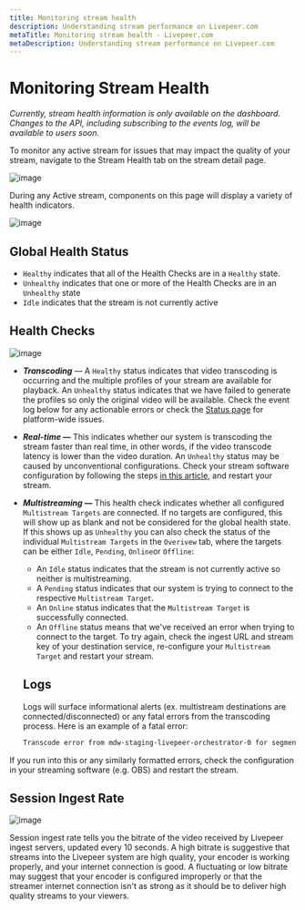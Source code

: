 ```yaml
---
title: Monitoring stream health
description: Understanding stream performance on Livepeer.com
metaTitle: Monitoring stream health - Livepeer.com
metaDescription: Understanding stream performance on Livepeer.com
---
```


# Monitoring Stream Health

_Currently, stream health information is only available on the dashboard.
Changes to the API, including subscribing to the events log, will be available
to users soon._

To monitor any active stream for issues that may impact the quality of your
stream, navigate to the Stream Health tab on the stream detail page.

![image](https://user-images.githubusercontent.com/79172645/135450248-bf3edea4-e666-4927-8114-f972cd2879fe.png)

During any Active stream, components on this page will display a variety of
health indicators.

![image](https://user-images.githubusercontent.com/79172645/135450296-168bd797-fafb-4371-af8a-86b346bbaa18.png)

## Global Health Status

- `Healthy` indicates that all of the Health Checks are in a `Healthy` state.
- `Unhealthy` indicates that one or more of the Health Checks are in an
  `Unhealthy` state
- `Idle` indicates that the stream is not currently active

## Health Checks

![image](https://user-images.githubusercontent.com/79172645/135450340-4abed968-df77-473d-b926-88c11b5799d2.png)

- **_Transcoding_** — A `Healthy` status indicates that video transcoding is
  occurring and the multiple profiles of your stream are available for playback.
  An `Unhealthy` status indicates that we have failed to generate the profiles
  so only the original video will be available. Check the event log below for
  any actionable errors or check the
  [Status page](https://livepeer.statuspage.io/) for platform-wide issues.
- **_Real-time —_** This indicates whether our system is transcoding the stream
  faster than real time, in other words, if the video transcode latency is lower
  than the video duration. An `Unhealthy` status may be caused by unconventional
  configurations. Check your stream software configuration by following the
  steps
  [in this article,](https://livepeer.com/docs/guides/start-live-streaming/debug-live-stream-issues)
  and restart your stream.
- **_Multistreaming —_** This health check indicates whether all configured
  `Multistream Targets` are connected. If no targets are configured, this will
  show up as blank and not be considered for the global health state. If this
  shows up as `Unhealthy` you can also check the status of the individual
  `Multistream Targets` in the `Overivew` tab, where the targets can be either
  `Idle`, `Pending`, `Online`or `Offline`:

  - An `Idle` status indicates that the stream is not currently active so
    neither is multistreaming.
  - A `Pending` status indicates that our system is trying to connect to the
    respective `Multistream Target`.
  - An `Online` status indicates that the `Multistream Target` is successfully
    connected.
  - An `Offline` status means that we've received an error when trying to
    connect to the target. To try again, check the ingest URL and stream key of
    your destination service, re-configure your `Multistream Target` and restart
    your stream.

  ## Logs

  Logs will surface informational alerts (ex. multistream destinations are
  connected/disconnected) or any fatal errors from the transcoding process. Here
  is an example of a fatal error:

  ```bash
  Transcode error from mdw-staging-livepeer-orchestrator-0 for segment 0: **Unsupported input pixel format**
  ```

If you run into this or any similarly formatted errors, check the configuration
in your streaming software (e.g. OBS) and restart the stream.

## Session Ingest Rate

![image](https://user-images.githubusercontent.com/79172645/135467197-08ec63ab-4c44-4cad-a0d5-95a76b80e5c5.png)

Session ingest rate tells you the bitrate of the video received by Livepeer
ingest servers, updated every 10 seconds. A high bitrate is suggestive that
streams into the Livepeer system are high quality, your encoder is working
properly, and your internet connection is good. A fluctuating or low bitrate may
suggest that your encoder is configured improperly or that the streamer internet
connection isn't as strong as it should be to deliver high quality streams to
your viewers.
